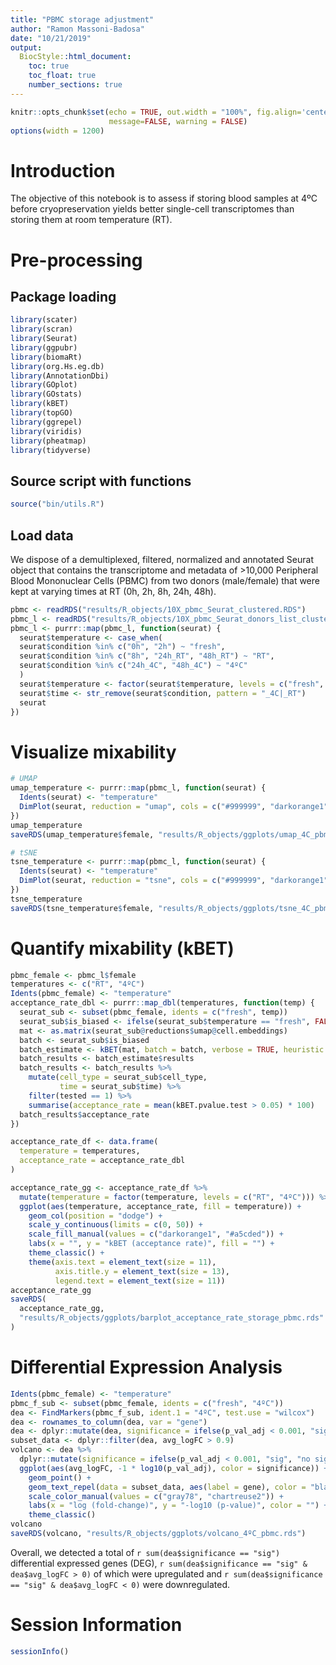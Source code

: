 ```yaml
---
title: "PBMC storage adjustment"
author: "Ramon Massoni-Badosa"
date: "10/21/2019"
output: 
  BiocStyle::html_document:
    toc: true
    toc_float: true
    number_sections: true
---
```


```r
knitr::opts_chunk$set(echo = TRUE, out.width = "100%", fig.align='center', 
                      message=FALSE, warning = FALSE)
options(width = 1200)
```

# Introduction
The objective of this notebook is to assess if storing blood samples at 4ºC before cryopreservation yields better single-cell transcriptomes than storing them at room temperature (RT).

# Pre-processing

## Package loading

```r
library(scater)
library(scran)
library(Seurat)
library(ggpubr)
library(biomaRt)
library(org.Hs.eg.db)
library(AnnotationDbi)
library(GOplot)
library(GOstats)
library(kBET)
library(topGO)
library(ggrepel)
library(viridis)
library(pheatmap)
library(tidyverse)
```

## Source script with functions

```r
source("bin/utils.R")
```

## Load data
We dispose of a demultiplexed, filtered, normalized and annotated Seurat object that contains the transcriptome and metadata  of >10,000 Peripheral Blood Mononuclear Cells (PBMC) from two donors (male/female) that were kept at varying times at RT (0h, 2h, 8h, 24h, 48h).

```r
pbmc <- readRDS("results/R_objects/10X_pbmc_Seurat_clustered.RDS")
pbmc_l <- readRDS("results/R_objects/10X_pbmc_Seurat_donors_list_clustered.RDS")
pbmc_l <- purrr::map(pbmc_l, function(seurat) {
  seurat$temperature <- case_when(
  seurat$condition %in% c("0h", "2h") ~ "fresh",
  seurat$condition %in% c("8h", "24h_RT", "48h_RT") ~ "RT",
  seurat$condition %in% c("24h_4C", "48h_4C") ~ "4ºC"
  )
  seurat$temperature <- factor(seurat$temperature, levels = c("fresh", "RT", "4ºC"))
  seurat$time <- str_remove(seurat$condition, pattern = "_4C|_RT")
  seurat
})
```

# Visualize mixability

```r
# UMAP
umap_temperature <- purrr::map(pbmc_l, function(seurat) {
  Idents(seurat) <- "temperature"
  DimPlot(seurat, reduction = "umap", cols = c("#999999", "darkorange1", "#a5cded"))
})
umap_temperature
saveRDS(umap_temperature$female, "results/R_objects/ggplots/umap_4C_pbmc.rds")

# tSNE
tsne_temperature <- purrr::map(pbmc_l, function(seurat) {
  Idents(seurat) <- "temperature"
  DimPlot(seurat, reduction = "tsne", cols = c("#999999", "darkorange1", "#a5cded"))
})
tsne_temperature
saveRDS(tsne_temperature$female, "results/R_objects/ggplots/tsne_4C_pbmc.rds")
```

# Quantify mixability (kBET)

```r
pbmc_female <- pbmc_l$female
temperatures <- c("RT", "4ºC")
Idents(pbmc_female) <- "temperature"
acceptance_rate_dbl <- purrr::map_dbl(temperatures, function(temp) {
  seurat_sub <- subset(pbmc_female, idents = c("fresh", temp))
  seurat_sub$is_biased <- ifelse(seurat_sub$temperature == "fresh", FALSE, TRUE)
  mat <- as.matrix(seurat_sub@reductions$umap@cell.embeddings)
  batch <- seurat_sub$is_biased
  batch_estimate <- kBET(mat, batch = batch, verbose = TRUE, heuristic = FALSE, testSize = 50)
  batch_results <- batch_estimate$results
  batch_results <- batch_results %>% 
    mutate(cell_type = seurat_sub$cell_type,
           time = seurat_sub$time) %>% 
    filter(tested == 1) %>% 
    summarise(acceptance_rate = mean(kBET.pvalue.test > 0.05) * 100)
  batch_results$acceptance_rate
})

acceptance_rate_df <- data.frame(
  temperature = temperatures, 
  acceptance_rate = acceptance_rate_dbl
)

acceptance_rate_gg <- acceptance_rate_df %>% 
  mutate(temperature = factor(temperature, levels = c("RT", "4ºC"))) %>% 
  ggplot(aes(temperature, acceptance_rate, fill = temperature)) +
    geom_col(position = "dodge") +
    scale_y_continuous(limits = c(0, 50)) +
    scale_fill_manual(values = c("darkorange1", "#a5cded")) +
    labs(x = "", y = "kBET (acceptance rate)", fill = "") +
    theme_classic() +
    theme(axis.text = element_text(size = 11), 
          axis.title.y = element_text(size = 13), 
          legend.text = element_text(size = 11))
acceptance_rate_gg
saveRDS(
  acceptance_rate_gg, 
  "results/R_objects/ggplots/barplot_acceptance_rate_storage_pbmc.rds"
)
```

# Differential Expression Analysis

```r
Idents(pbmc_female) <- "temperature"
pbmc_f_sub <- subset(pbmc_female, idents = c("fresh", "4ºC"))
dea <- FindMarkers(pbmc_f_sub, ident.1 = "4ºC", test.use = "wilcox")
dea <- rownames_to_column(dea, var = "gene")
dea <- dplyr::mutate(dea, significance = ifelse(p_val_adj < 0.001, "sig", "no sig"))
subset_data <- dplyr::filter(dea, avg_logFC > 0.9)
volcano <- dea %>% 
  dplyr::mutate(significance = ifelse(p_val_adj < 0.001, "sig", "no sig")) %>% 
  ggplot(aes(avg_logFC, -1 * log10(p_val_adj), color = significance)) +
    geom_point() +
    geom_text_repel(data = subset_data, aes(label = gene), color = "black", size = 2.5) +
    scale_color_manual(values = c("gray78", "chartreuse2")) +
    labs(x = "log (fold-change)", y = "-log10 (p-value)", color = "") +
    theme_classic()
volcano
saveRDS(volcano, "results/R_objects/ggplots/volcano_4ºC_pbmc.rds")
```
Overall, we detected a total of `r sum(dea$significance == "sig")` differential expressed genes (DEG), `r sum(dea$significance == "sig" & dea$avg_logFC > 0)` of which were upregulated and `r sum(dea$significance == "sig" & dea$avg_logFC < 0)` were downregulated.

# Session Information

```r
sessionInfo()
```



